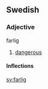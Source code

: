==Swedish==
===Adjective===
;farlig

#[[dangerous]]

====Inflections====
{{sv-adj|farlig|farligt|farlige|farliga|farligare|farligaste|farligaste|farligast}}

[[sv:farlig]]